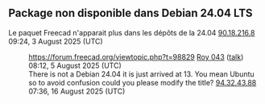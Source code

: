 == Package non disponible dans Debian 24.04 LTS ==

Le paquet Freecad n'apparait plus dans les dépôts de la 24.04 [[Special:Contributions/90.18.216.8|90.18.216.8]] 09:24, 3 August 2025 (UTC)

:https://forum.freecad.org/viewtopic.php?t=98829 [[User:Roy 043|Roy 043]] ([[User talk:Roy 043|talk]]) 08:12, 5 August 2025 (UTC)
:There is not a Debian 24.04 it is just arrived at 13. You mean Ubuntu so to avoid confusion could you please modify the title? [[Special:Contributions/94.32.43.88|94.32.43.88]] 07:36, 16 August 2025 (UTC)
